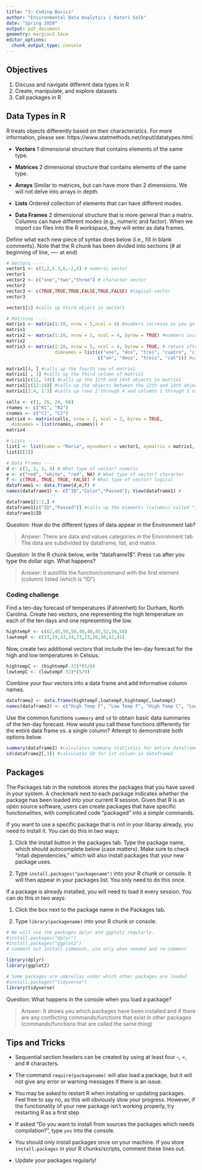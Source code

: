 ```yaml
---
title: "3: Coding Basics"
author: "Environmental Data Analytics | Kateri Salk"
date: "Spring 2020"
output: pdf_document
geometry: margin=2.54cm
editor_options: 
  chunk_output_type: console
---
```


## Objectives
1. Discuss and navigate different data types in R
2. Create, manipulate, and explore datasets
3. Call packages in R

## Data Types in R
R treats objects differently based on their characteristics. For more information, please see: https://www.statmethods.net/input/datatypes.html. 

* **Vectors** 1 dimensional structure that contains elements of the same type.

* **Matrices** 2 dimensional structure that contains elements of the same type.

* **Arrays** Similar to matrices, but can have more than 2 dimensions. We will not delve into arrays in depth.

* **Lists** Ordered collection of elements that can have different modes.

* **Data Frames** 2 dimensional structure that is more general than a matrix. Columns can have different modes (e.g., numeric and factor). When we import csv files into the R workspace, they will enter as data frames.

Define what each new piece of syntax does below (i.e., fill in blank comments). Note that the R chunk has been divided into sections (# at beginning of line, ---- at end)
```r
# Vectors ----
vector1 <- c(1,2,5.3,6,-2,4) # numeric vector
vector1
vector2 <- c("one","two","three") # character vector
vector2
vector3 <- c(TRUE,TRUE,TRUE,FALSE,TRUE,FALSE) #logical vector
vector3

vector1[3] #calls up third object in vector1

# Matrices ----
matrix1 <- matrix(1:20, nrow = 5,ncol = 4) #numbers increase as you go down a column and then to the next column to the right
matrix1
matrix2 <- matrix(1:20, nrow = 5, ncol = 4, byrow = TRUE) #numbers increase as you go right along a row and then to the next row down
matrix2
matrix3 <- matrix(1:20, nrow = 5, ncol = 4, byrow = TRUE, # return after comma continues the line
                  dimnames = list(c("uno", "dos", "tres", "cuatro", "cinco"), 
                                  c("un", "deux", "trois", "cat"))) #assigns names to rows and columns, respectively

matrix1[4, ] #calls up the fourth row of matrix1
matrix1[ , 3] #calls up the third column of matrix1
matrix1[c(12, 14)] #calls up the 12th and 14th objects in matrix1
matrix1[c(12:14)] #calls up the objects between the 12th and 14th objects in matrix1, including the 12th and 14th objects themselves
matrix1[2:4, 1:3] #calls up rows 2 through 4 and columns 1 through 3 of matrix1 (also called matrix subsetting)

cells <- c(1, 26, 24, 68)
rnames <- c("R1", "R2")
cnames <- c("C1", "C2") 
matrix4 <- matrix(cells, nrow = 2, ncol = 2, byrow = TRUE,
  dimnames = list(rnames, cnames)) # 
matrix4

# Lists ---- 
list1 <- list(name = "Maria", mynumbers = vector1, mymatrix = matrix1, age = 5.3); list1
list1[[2]]

# Data Frames ----
d <- c(1, 2, 3, 4) # What type of vector? numeric
e <- c("red", "white", "red", NA) # What type of vector? character
f <- c(TRUE, TRUE, TRUE, FALSE) # What type of vector? logical 
dataframe1 <- data.frame(d,e,f) #
names(dataframe1) <- c("ID","Color","Passed"); View(dataframe1) # 

dataframe1[1:2,] # 
dataframe1[c("ID","Passed")] #calls up the elements (columns) called "ID" and "Passed" in dataframe1
dataframe1$ID

```
Question: How do the different types of data appear in the Environment tab?

> Answer: There are data and values categories in the Environment tab. The data are subdivided by dataframe, list, and matrix.

Question: In the R chunk below, write "dataframe1$". Press `tab` after you type the dollar sign. What happens?

> Answer: It autofills the function/command with the first element (column) listed (which is "ID")

### Coding challenge

Find a ten-day forecast of temperatures (Fahrenheit) for Durham, North Carolina. Create two vectors, one representing the high temperature on each of the ten days and one representing the low.

```r
hightempF <- c(62,45,50,50,40,40,45,52,54,58)
lowtempF <- c(31,29,43,24,23,23,26,30,42,41)

```

Now, create two additional vectors that include the ten-day forecast for the high and low temperatures in Celsius.

```r
hightempC <- (hightempF-32)*(5/9)
lowtempC <- (lowtempF-32)*(5/9)

```

Combine your four vectors into a data frame and add informative column names.

```r
dataframe2 <- data.frame(hightempF,lowtempF,hightempC,lowtempC)
names(dataframe2) <- c("High Temp F", "Low Temp F", "High Temp C", "Low Temp C")

```

Use the common functions `summary` and `sd` to obtain basic data summaries of the ten-day forecast. How would you call these functions differently for the entire data frame vs. a single column? Attempt to demonstrate both options below.

```r
summary(dataframe2) #calculates summary statistics for entire dataframe2
sd(dataframe2[,1]) #calculates SD for 1st column in dataframe2

```


## Packages

The Packages tab in the notebook stores the packages that you have saved in your system. A checkmark next to each package indicates whether the package has been loaded into your current R session. Given that R is an open source software, users can create packages that have specific functionalities, with complicated code "packaged" into a simple commands.

If you want to use a specific package that is not in your libaray already, you need to install it. You can do this in two ways: 

1. Click the install button in the packages tab. Type the package name, which should autocomplete below (case matters). Make sure to check "intall dependencies," which will also install packages that your new package uses. 

2. Type `install.packages("packagename")` into your R chunk or console. It will then appear in your packages list. You only need to do this once. 

If a package is already installed, you will need to load it every session. You can do this in two ways: 

1. Click the box next to the package name in the Packages tab. 

2. Type `library(packagename)` into your R chunk or console.


```r
# We will use the packages dplyr and ggplot2 regularly. 
#install.packages("dplyr") 
#install.packages("ggplot2")
# comment out install commands, use only when needed and re-comment

library(dplyr)
library(ggplot2)

# Some packages are umbrellas under which other packages are loaded
#install.packages("tidyverse")
library(tidyverse)
```

Question: What happens in the console when you load a package?

> Answer: It shows you which packages have been installed and if there are any conflicting commands/functions that exist in other packages (commands/functions that are called the same thing)


## Tips and Tricks

* Sequential section headers can be created by using at least four -, =, and # characters.

* The command `require(packagename)` will also load a package, but it will not give any error or warning messages if there is an issue.

* You may be asked to restart R when installing or updating packages. Feel free to say no, as this will obviously slow your progress. However, if the functionality of your new package isn't working properly, try restarting R as a first step. 

* If asked "Do you want to install from sources the packages which needs compilation?", type `yes` into the console. 

* You should only install packages once on your machine. If you store `install.packages` in your R chunks/scripts, comment these lines out. 

* Update your packages regularly! 